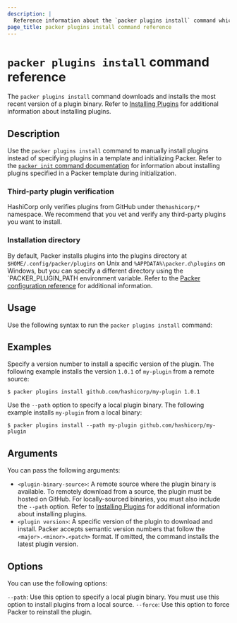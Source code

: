 ```yaml
---
description: |
  Reference information about the `packer plugins install` command which downloads and installs Packer plugin binaries without a Packer template
page_title: packer plugins install command reference
---
```


# `packer plugins install` command reference

The `packer plugins install` command downloads and installs the most recent version of a plugin binary. Refer to [Installing Plugins](/packer/docs/plugins/install) for additional information about installing plugins.

## Description

Use the `packer plugins install` command to manually install plugins instead of specifying plugins in a template and initializing Packer. Refer to the [`packer init` command documentation](/packer/docs/commands/init) for information about installing plugins specified in a Packer template during initialization.

### Third-party plugin verification

HashiCorp only verifies plugins from GitHub under the`hashicorp/*` namespace. We recommend that you vet and verify any third-party plugins you want to install.

### Installation directory

By default, Packer installs plugins into the plugins directory at `$HOME/.config/packer/plugins` on Unix and `%APPDATA%\packer.d\plugins` on Windows, but you can specify a different directory using the `PACKER_PLUGIN_PATH environment variable. Refer to the [Packer configuration reference](/packer/docs/configure) for additional information.

## Usage

Use the following syntax to run the `packer plugins install` command:

## Examples

Specify a version number to install a specific version of the plugin. The following example installs the version `1.0.1` of `my-plugin` from a remote source:

```shell-session
$ packer plugins install github.com/hashicorp/my-plugin 1.0.1
```

Use the `--path` option to specify a local plugin binary. The following example installs `my-plugin` from a local binary:

```shell-session
$ packer plugins install --path my-plugin github.com/hashicorp/my-plugin
```

## Arguments

You can pass the following arguments:

- `<plugin-binary-source>`: A remote source where the plugin binary is available. To remotely download from a source, the plugin must be hosted on GitHub. For locally-sourced binaries, you must also include the `--path` option. Refer to [Installing Plugins](/packer/docs/plugins/install) for additional information about installing plugins.
- `<plugin version>`: A specific version of the plugin to download and install. Packer accepts semantic version numbers that follow the `<major>.<minor>.<patch>` format. If omitted, the command installs the latest plugin version.

## Options

You can use the following options:

`--path`: Use this option to specify a local plugin binary. You must use this option to install plugins from a local source.
`--force`: Use this option to force Packer to reinstall the plugin.

